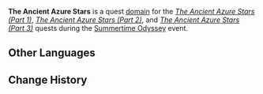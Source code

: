 {{Domain Infobox
|image        = Domain The Ancient Azure Stars.png
|type         = Quest
|description  = A mysterious realm that only [[Fischl]]'s text, the "Hymn of the Holy Land," is able to unlock the path to. An austere and sacred aura surrounds this place, and the borders of common sense begin to blur here.
|domain       = Temple of the Star Latitudes
|area         = Minacious Isle
|region       = Golden Apple Archipelago
|quest_type   = Story
|quest        = The Ancient Azure Stars (Part 1)
|quest2       = The Ancient Azure Stars (Part 2)
|quest3       = The Ancient Azure Stars (Part 3)
|event        = Summertime Odyssey
}}
'''The Ancient Azure Stars''' is a quest [[domain]] for the ''[[The Ancient Azure Stars (Part 1)]]'', ''[[The Ancient Azure Stars (Part 2)]]'', and ''[[The Ancient Azure Stars (Part 3)]]'' quests during the [[Summertime Odyssey]] event.

==Other Languages==
{{Transclude|The Ancient Azure Stars (Part 1)|Other Languages}}

==Change History==
{{Change History|2.8}}